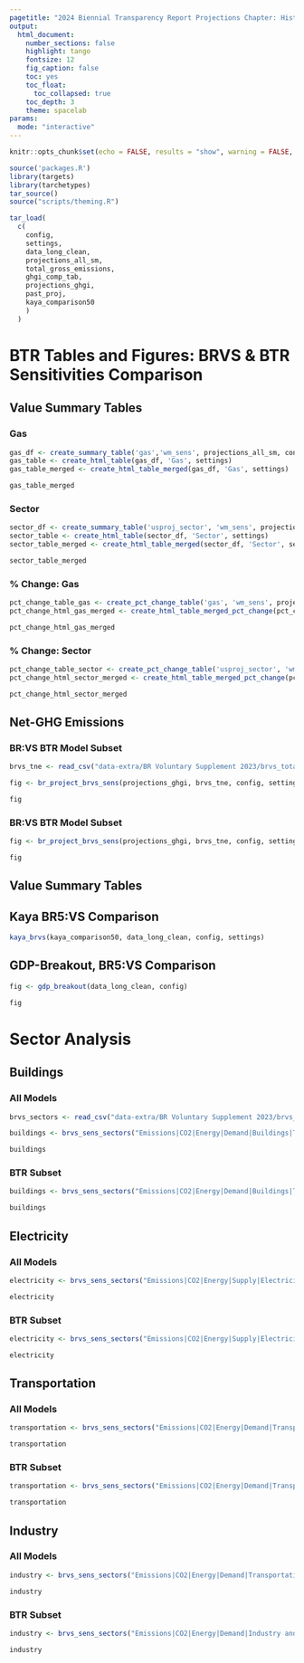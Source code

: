 ```yaml
---
pagetitle: "2024 Biennial Transparency Report Projections Chapter: Historical and Projected GHG Tables & Figures"
output:
  html_document:
    number_sections: false
    highlight: tango
    fontsize: 12
    fig_caption: false
    toc: yes
    toc_float:
      toc_collapsed: true
    toc_depth: 3
    theme: spacelab
params:
  mode: "interactive"
---
```


```r
knitr::opts_chunk$set(echo = FALSE, results = "show", warning = FALSE, message = FALSE, error = FALSE, fig.align = "center", fig.width = 9, fig.height = 7)


``` 

```r
source('packages.R')
library(targets)
library(tarchetypes)
tar_source()
source("scripts/theming.R")

```

```r

tar_load(
  c(
    config,
    settings,
    data_long_clean,
    projections_all_sm,
    total_gross_emissions,
    ghgi_comp_tab,
    projections_ghgi,
    past_proj,
    kaya_comparison50
    )
  )


```

# BTR Tables and Figures: BRVS & BTR Sensitivities Comparison

## Value Summary Tables {.tabset}

### Gas

```r
gas_df <- create_summary_table('gas','wm_sens', projections_all_sm, config, settings)
gas_table <- create_html_table(gas_df, 'Gas', settings)
gas_table_merged <- create_html_table_merged(gas_df, 'Gas', settings)

gas_table_merged
```


### Sector

```r
sector_df <- create_summary_table('usproj_sector', 'wm_sens', projections_all_sm, config, settings)
sector_table <- create_html_table(sector_df, 'Sector', settings)
sector_table_merged <- create_html_table_merged(sector_df, 'Sector', settings)

sector_table_merged
```

### % Change: Gas

```r
pct_change_table_gas <- create_pct_change_table('gas', 'wm_sens', projections_all_sm, config, settings)
pct_change_html_gas_merged <- create_html_table_merged_pct_change(pct_change_table_gas, 'Gas', settings)

pct_change_html_gas_merged
```

### % Change: Sector

```r
pct_change_table_sector <- create_pct_change_table('usproj_sector', 'wm_sens', projections_all_sm, config, settings)
pct_change_html_sector_merged <- create_html_table_merged_pct_change(pct_change_table_sector, 'Sector', settings)

pct_change_html_sector_merged
```

## Net-GHG Emissions {.tabset}

### BR:VS BTR Model Subset

```r
brvs_tne <- read_csv("data-extra/BR Voluntary Supplement 2023/brvs_totalnetemissions.csv")

```


```r
fig <- br_project_brvs_sens(projections_ghgi, brvs_tne, config, settings, brvs_btr_subset = TRUE)

fig
```

### BR:VS BTR Model Subset

```r
fig <- br_project_brvs_sens(projections_ghgi, brvs_tne, config, settings, brvs_btr_subset = FALSE)

fig
```


## Value Summary Tables

### 


## Kaya BR5:VS Comparison

```r
kaya_brvs(kaya_comparison50, data_long_clean, config, settings)
```

## GDP-Breakout, BR5:VS Comparison

```r
fig <- gdp_breakout(data_long_clean, config)

fig
```


# Sector Analysis {.tabset}

## Buildings {.tabset}

### All Models

```r
brvs_sectors <- read_csv("data-extra/BR Voluntary Supplement 2023/brvs_sectors.csv")
```


```r
buildings <- brvs_sens_sectors("Emissions|CO2|Energy|Demand|Buildings|Total", brvs_btr_subset = FALSE, brvs_sectors, ghgi_comp_tab, config, settings, data_long_clean)

buildings
```

### BTR Subset

```r
buildings <- brvs_sens_sectors("Emissions|CO2|Energy|Demand|Buildings|Total", brvs_btr_subset = TRUE, brvs_sectors, ghgi_comp_tab, config, settings,data_long_clean)

buildings
```

## Electricity {.tabset}

### All Models

```r
electricity <- brvs_sens_sectors("Emissions|CO2|Energy|Supply|Electricity", brvs_btr_subset = FALSE, brvs_sectors, ghgi_comp_tab, config, settings,data_long_clean)

electricity
```

### BTR Subset

```r
electricity <- brvs_sens_sectors("Emissions|CO2|Energy|Supply|Electricity", brvs_btr_subset = TRUE, brvs_sectors, ghgi_comp_tab, config, settings,data_long_clean)

electricity
```

## Transportation {.tabset}

### All Models

```r
transportation <- brvs_sens_sectors("Emissions|CO2|Energy|Demand|Transportation|Total", brvs_btr_subset = FALSE, brvs_sectors, ghgi_comp_tab, config, settings,data_long_clean)

transportation
```

### BTR Subset

```r
transportation <- brvs_sens_sectors("Emissions|CO2|Energy|Demand|Transportation|Total", brvs_btr_subset = TRUE, brvs_sectors, ghgi_comp_tab, config, settings,data_long_clean)

transportation
```

## Industry

### All Models

```r
industry <- brvs_sens_sectors("Emissions|CO2|Energy|Demand|Transportation|Total", brvs_btr_subset = FALSE, brvs_sectors, ghgi_comp_tab, config, settings,data_long_clean)

industry
```

### BTR Subset

```r
industry <- brvs_sens_sectors("Emissions|CO2|Energy|Demand|Industry and Fuel Production|Total", brvs_btr_subset = TRUE, brvs_sectors, ghgi_comp_tab, config, settings,data_long_clean)

industry
```

